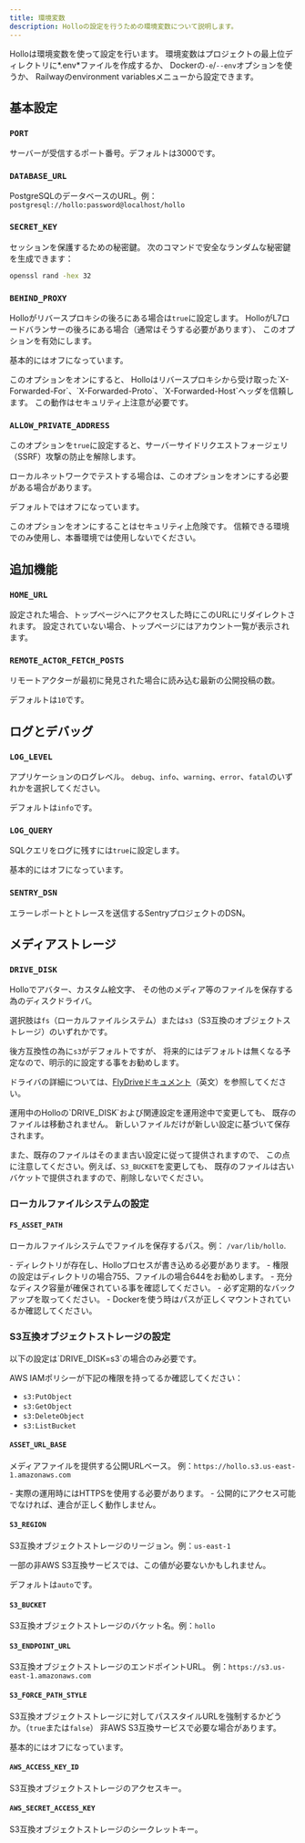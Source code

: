 ```yaml
---
title: 環境変数
description: Holloの設定を行うための環境変数について説明します。
---
```



Holloは環境変数を使って設定を行います。
環境変数はプロジェクトの最上位ディレクトリに*.env*ファイルを作成するか、
Dockerの`-e`/`--env`オプションを使うか、
Railwayのenvironment variablesメニューから設定できます。


基本設定
--------

### `PORT` <Badge text="オプション" /> <Badge text="Railwayでは使われない" variant="tip" />

サーバーが受信するポート番号。デフォルトは3000です。

### `DATABASE_URL` <Badge text="Railwayでは使われない" variant="tip" />

PostgreSQLのデータベースのURL。例：`postgresql://hollo:password@localhost/hollo`

### `SECRET_KEY` <Badge text="Railwayでは使われない" variant="tip" />

セッションを保護するための秘密鍵。
次のコマンドで安全なランダムな秘密鍵を生成できます：

~~~~ sh frame="none"
openssl rand -hex 32
~~~~

### `BEHIND_PROXY` <Badge text="オプション" /> <Badge text="Railwayでは使われない" variant="tip" />

Holloがリバースプロキシの後ろにある場合は`true`に設定します。
HolloがL7ロードバランサーの後ろにある場合（通常はそうする必要があります）、
このオプションを有効にします。

基本的にはオフになっています。

<Aside>
  このオプションをオンにすると、
  Holloはリバースプロキシから受け取った`X-Forwarded-For`、`X-Forwarded-Proto`、`X-Forwarded-Host`ヘッダを信頼します。
  この動作はセキュリティ上注意が必要です。
</Aside>

### `ALLOW_PRIVATE_ADDRESS` <Badge text="オプション" />

このオプションを`true`に設定すると、サーバーサイドリクエストフォージェリ（SSRF）攻撃の防止を解除します。

ローカルネットワークでテストする場合は、このオプションをオンにする必要がある場合があります。

デフォルトではオフになっています。

<Aside>
  このオプションをオンにすることはセキュリティ上危険です。
  信頼できる環境でのみ使用し、本番環境では使用しないでください。
</Aside>


追加機能
--------

###  `HOME_URL` <Badge text="オプション" />

設定された場合、トップページへにアクセスした時にこのURLにリダイレクトされます。
設定されていない場合、トップページにはアカウント一覧が表示されます。

### `REMOTE_ACTOR_FETCH_POSTS` <Badge text="オプション" />

リモートアクターが最初に発見された場合に読み込む最新の公開投稿の数。

デフォルトは`10`です。


ログとデバッグ
--------------

### `LOG_LEVEL` <Badge text="オプション" />

アプリケーションのログレベル。
`debug`、`info`、`warning`、`error`、`fatal`のいずれかを選択してください。

デフォルトは`info`です。

### `LOG_QUERY` <Badge text="オプション" />

SQLクエリをログに残すには`true`に設定します。

基本的にはオフになっています。

### `SENTRY_DSN` <Badge text="オプション" />

エラーレポートとトレースを送信するSentryプロジェクトのDSN。


メディアストレージ
------------------

### `DRIVE_DISK`

Holloでアバター、カスタム絵文字、
その他のメディア等のファイルを保存する為のディスクドライバ。

選択肢は`fs`（ローカルファイルシステム）または`s3`（S3互換のオブジェクトストレージ）のいずれかです。

後方互換性の為に`s3`がデフォルトですが、
将来的にはデフォルトは無くなる予定なので、明示的に設定する事をお勧めします。

ドライバの詳細については、[FlyDriveドキュメント]（英文）を参照してください。

<Aside type="caution">
  運用中のHolloの`DRIVE_DISK`および関連設定を運用途中で変更しても、
  既存のファイルは移動されません。
  新しいファイルだけが新しい設定に基づいて保存されます。

  また、既存のファイルはそのまま古い設定に従って提供されますので、
  この点に注意してください。例えば、`S3_BUCKET`を変更しても、
  既存のファイルは古いバケットで提供されますので、削除しないでください。
</Aside>

[FlyDriveドキュメント]: https://flydrive.dev/docs/drive_manager

### ローカルファイルシステムの設定

#### `FS_ASSET_PATH` <Badge text="FSドライバで必須" variant="note" />

ローカルファイルシステムでファイルを保存するパス。例： `/var/lib/hollo`.

<Aside>
  - ディレクトリが存在し、Holloプロセスが書き込める必要があります。
  - 権限の設定はディレクトリの場合755、ファイルの場合644をお勧めします。
  - 充分なディスク容量が確保されている事を確認してください。
  - 必ず定期的なバックアップを取ってください。
  - Dockerを使う時はパスが正しくマウントされているか確認してください。
</Aside>

### S3互換オブジェクトストレージの設定

<Aside>
  以下の設定は`DRIVE_DISK=s3`の場合のみ必要です。

  AWS IAMポリシーが下記の権限を持ってるか確認してください：

  - `s3:PutObject`
  - `s3:GetObject`
  - `s3:DeleteObject`
  - `s3:ListBucket`
</Aside>

#### `ASSET_URL_BASE` <Badge text="S3ドライバで必須" variant="caution" />

メディアファイルを提供する公開URLベース。
例：`https://hollo.s3.us-east-1.amazonaws.com`

<Aside type="caution">
  - 実際の運用時にはHTTPSを使用する必要があります。
  - 公開的にアクセス可能でなければ、連合が正しく動作しません。
</Aside>

#### `S3_REGION` <Badge text="オプション" />

S3互換オブジェクトストレージのリージョン。例：`us-east-1`

一部の非AWS S3互換サービスでは、この値が必要ないかもしれません。

デフォルトは`auto`です。

#### `S3_BUCKET` <Badge text="S3ドライバで必須" variant="caution" />

S3互換オブジェクトストレージのバケット名。例：`hollo`

#### `S3_ENDPOINT_URL` <Badge text="S3ドライバで必須" variant="caution" />

S3互換オブジェクトストレージのエンドポイントURL。
例：`https://s3.us-east-1.amazonaws.com`

#### `S3_FORCE_PATH_STYLE` <Badge text="オプション" />

S3互換オブジェクトストレージに対してパススタイルURLを強制するかどうか。（`true`または`false`）
非AWS S3互換サービスで必要な場合があります。

基本的にはオフになっています。

#### `AWS_ACCESS_KEY_ID` <Badge text="S3ドライバで必須" variant="caution" />

S3互換オブジェクトストレージのアクセスキー。

#### `AWS_SECRET_ACCESS_KEY` <Badge text="S3ドライバで必須" variant="caution" />

S3互換オブジェクトストレージのシークレットキー。
